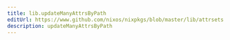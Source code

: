 ```yaml
---
title: lib.updateManyAttrsByPath
editUrl: https://www.github.com/nixos/nixpkgs/blob/master/lib/attrsets.nix#L276C6
description: updateManyAttrsByPath
---
```




<LinkCard
    title="Contribute Now!"
    description="API Documentation is done in our source code"
    href="https://www.github.com/nixos/nixpkgs/blob/master/lib/attrsets.nix#L276C6"
/>

